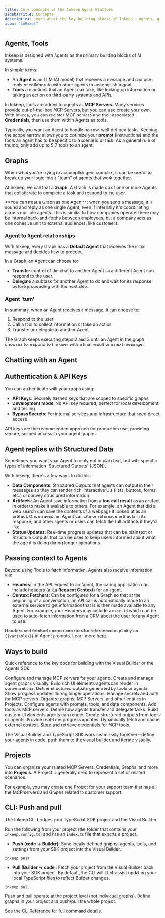 ```yaml
---
title: Core concepts of the Inkeep Agent Platform
sidebarTitle: Concepts
description: Learn about the key building blocks of Inkeep - agents, graphs, tools, data components, and more.
icon: "LuBoxes"
---
```


## Agents, Tools

Inkeep is designed with Agents as the primary building blocks of AI systems.

In simple terms:
- An **Agent** is an LLM (AI model) that receives a message and can use tools or collaborate with other agents to accomplish a goal.
- **Tools** are actions that an Agent can take, like looking up information or taking an action on third-party systems and APIs.

In Inkeep, tools are added to agents as **MCP Servers**. Many services provide out-of-the-box MCP Servers, but you can also create your own. With Inkeep, you can register MCP servers and their associated **Credentials**, then use them within Agents as tools.

Typically, you want an Agent to handle narrow, well-defined tasks. Keeping the scope narrow allows you to optimize your **prompt** (instructions) and the tools an agent has to be specific to a scenario or task. As a general rule of thumb, only add up to 5-7 tools to an agent.

## Graphs

When what you're trying to accomplish gets complex, it can be useful to break up your logic into a "team" of agents that work together. 

At Inkeep, we call that a **Graph**. A Graph is made up of one or more Agents that collaborate to complete a task and respond to the user.

<Tip>
**You can treat a Graph as one Agent**: when you send a message, it'll sound and reply as one single Agent, even if internally it's coordinating across multiple agents. This is similar to how companies operate: there may be internal back-and-forths between employees, but a company acts as one cohesive unit to external audiences, like customers.
</Tip>

### Agent to Agent relationships

With Inkeep, every Graph has a **Default Agent** that receives the initial message and decides how to proceed. 

In a Graph, an Agent can choose to:
- **Transfer** control of the chat to another Agent so a different Agent can respond to the user.
- **Delegate** a subtask for another Agent to do and wait for its response before proceeding with the next step.
 
### Agent 'turn'

In summary, when an Agent receives a message, it can choose to:
1. Respond to the user
2. Call a tool to collect information or take an action 
3. Transfer or delegate to another Agent

The Graph keeps executing steps 2 and 3 until an Agent in the graph chooses to respond to the user with a final result or a next message.

## Chatting with an Agent

<Snippet file="multi-agent-framework/WaysToTalkToGraph.mdx" />

## Authentication & API Keys

You can authenticate with your graph using:

- **API Keys**: Securely hashed keys that are scoped to specific graphs
- **Development Mode**: No API key required, perfect for local development and testing
- **Bypass Secrets**: For internal services and infrastructure that need direct access

API keys are the recommended approach for production use, providing secure, scoped access to your agent graphs.

## Agent replies with Structured Data

Sometimes, you want your Agent to reply not in plain text, but with specific types of information 'Structured Outputs' (JSON).

With Inkeep, there's a few ways to do this:
- **Data Components**: Structured Outputs that agents can output in their messages so they can render rich, interactive UIs (lists, buttons, forms, etc.) or convey structured information.
- **Artifacts**: An Agent save information from a **tool call result** as an artifact in order to make it available to others. For example, an Agent that did a web search can save the contents of a webpage it looked at as an artifact. Once saved, an Agent can cite or reference artifacts in its response, and other agents or users can fetch the full artifacts if they'd like.
- **Status Updates**: Real-time progress updates that can be plain text or Structure Outputs that can be used to keep users informed about what the agent is doing during longer operations. 

## Passing context to Agents

Beyond using Tools to fetch information, Agents also receive information via:
- **Headers**: In the API request to an Agent, the calling application can include headers (a.k.a **Request Context**) for an agent.
- **Context Fetchers**: Can be configured for a Graph so that at the beginning of a conversation, an API call is automatically made to an external service to get information that is is then made available to any Agent. For example, your Headers may include a `user-id` which can be used to auto-fetch information from a CRM about the user for any Agent to use.

Headers and fetched context can then be referenced explicitly as `{{variables}}` in Agent prompts. Learn more [here](/typescript-sdk/request-context).

## Ways to build

Quick reference to the key docs for building with the Visual Builder or the Agents SDK.

<Tabs>
  <Tab title="Visual Builder">
    <Cards>
      <Card title="MCP Servers" icon="LuServer" href="/visual-builder/mcp-servers">
        Configure and manage MCP servers for your agents.
      </Card>
      <Card title="Graphs" icon="LuSpline" href="/visual-builder/graphs">
        Create and manage agent graphs visually.
      </Card>
      <Card title="Data Components" icon="LuLayoutTemplate" href="/visual-builder/data-components">
        Build rich UI elements agents can render in conversations.
      </Card>
      <Card title="Artifact Components" icon="TbInputSpark" href="/visual-builder/artifact-components">
        Define structured outputs generated by tools or agents.
      </Card>
      <Card title="Status Components" icon="LuClock" href="/visual-builder/status-components">
        Show progress updates during longer operations.
      </Card>
      <Card title="Credentials" icon="LuKey" href="/visual-builder/credentials">
        Manage secrets and auth for MCP servers.
      </Card>
      <Card title="Project Management" icon="LuFolder" href="/visual-builder/project-management">
        Organize graphs, MCP Servers, and other entities in Projects.
      </Card>
    </Cards>
  </Tab>
  <Tab title="Agents SDK">
    <Cards>
      <Card title="Agent Settings" icon="LuUser" href="/typescript-sdk/agent-configuration">
        Configure agents with prompts, tools, and data components.
      </Card>
      <Card title="MCP Servers" icon="LuHammer" href="/typescript-sdk/tools-and-mcp-servers">
        Add tools as MCP servers.
      </Card>
      <Card title="Agent Relationships" icon="LuUsers" href="/typescript-sdk/agent-relationships">
        Define how agents transfer and delegate tasks.
      </Card>
      <Card title="Data Components" icon="LuLayoutTemplate" href="/typescript-sdk/data-components">
        Build custom UI elements agents can render.
      </Card>
      <Card title="Artifact Components" icon="TbInputSpark" href="/typescript-sdk/artifact-components">
        Create structured outputs from tools or agents.
      </Card>
      <Card title="Status Updates" icon="LuClock" href="/typescript-sdk/status-updates">
        Provide real-time progress updates.
      </Card>
      <Card title="Context Fetchers" icon="LuCirclePlus" href="/typescript-sdk/context-fetchers">
        Dynamically fetch and cache external context.
      </Card>
      <Card title="Credentials" icon="LuKey" href="/typescript-sdk/credentials">
        Store and retrieve credentials for MCP tools.
      </Card>
    </Cards>
  </Tab>
</Tabs>

The Visual Builder and TypeScript SDK work seamlessly together—define your agents in code, push them to the visual builder, and iterate visually.

## Projects

You can organize your related MCP Servers, Credentials, Graphs, and more into **Projects**. A Project is generally used to represent a set of related scenarios. 

For example, you may create one Project for your support team that has all the MCP servers and Graphs related to customer support. 

## CLI: Push and pull

The Inkeep CLI bridges your TypeScript SDK project and the Visual Builder.

Run the following from your project (the folder that contains your `inkeep.config.ts`) and has an `index.ts` file that exports a project.

- **Push (code → Builder)**: Sync locally defined graphs, agents, tools, and settings from your SDK project into the Visual Builder.

```bash
inkeep push
```

- **Pull (Builder → code)**: Fetch your project from the Visual Builder back into your SDK project. By default, the CLI will LLM-assist updating your local TypeScript files to reflect Builder changes.

```bash
inkeep pull
```

<Note>
Push and pull operate at the project level (not individual graphs). Define graphs in your project and push/pull the whole project.
</Note>

See the [CLI Reference](/typescript-sdk/cli-reference) for full command details.


